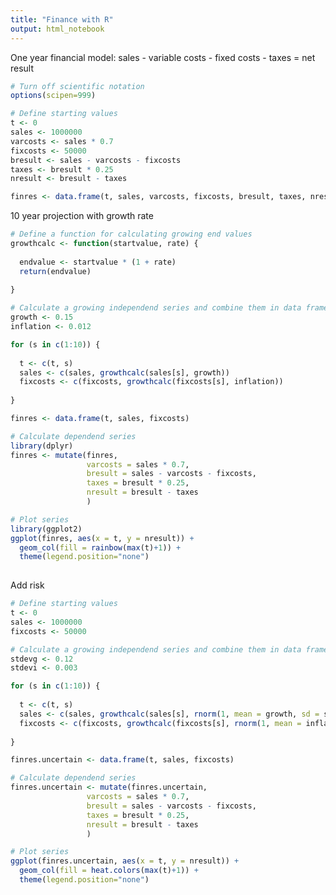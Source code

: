 ```yaml
---
title: "Finance with R"
output: html_notebook
---
```


One year financial model: sales - variable costs - fixed costs - taxes = net result

```r
# Turn off scientific notation
options(scipen=999)

# Define starting values
t <- 0
sales <- 1000000
varcosts <- sales * 0.7
fixcosts <- 50000
bresult <- sales - varcosts - fixcosts
taxes <- bresult * 0.25
nresult <- bresult - taxes

finres <- data.frame(t, sales, varcosts, fixcosts, bresult, taxes, nresult)
```

10 year projection with growth rate
```r
# Define a function for calculating growing end values
growthcalc <- function(startvalue, rate) {
  
  endvalue <- startvalue * (1 + rate)
  return(endvalue)
  
}

# Calculate a growing independend series and combine them in data frame
growth <- 0.15
inflation <- 0.012

for (s in c(1:10)) {
  
  t <- c(t, s)
  sales <- c(sales, growthcalc(sales[s], growth))
  fixcosts <- c(fixcosts, growthcalc(fixcosts[s], inflation))
  
}

finres <- data.frame(t, sales, fixcosts)

# Calculate dependend series
library(dplyr)
finres <- mutate(finres,
                 varcosts = sales * 0.7,
                 bresult = sales - varcosts - fixcosts,
                 taxes = bresult * 0.25,
                 nresult = bresult - taxes
                 )

# Plot series
library(ggplot2)
ggplot(finres, aes(x = t, y = nresult)) +
  geom_col(fill = rainbow(max(t)+1)) +
  theme(legend.position="none")
  
```

Add risk
```r
# Define starting values
t <- 0
sales <- 1000000
fixcosts <- 50000

# Calculate a growing independend series and combine them in data frame with uncertainty
stdevg <- 0.12
stdevi <- 0.003

for (s in c(1:10)) {
  
  t <- c(t, s)
  sales <- c(sales, growthcalc(sales[s], rnorm(1, mean = growth, sd = stdevg)))
  fixcosts <- c(fixcosts, growthcalc(fixcosts[s], rnorm(1, mean = inflation, sd = stdevg)))
  
}

finres.uncertain <- data.frame(t, sales, fixcosts)

# Calculate dependend series
finres.uncertain <- mutate(finres.uncertain,
                 varcosts = sales * 0.7,
                 bresult = sales - varcosts - fixcosts,
                 taxes = bresult * 0.25,
                 nresult = bresult - taxes
                 )

# Plot series
ggplot(finres.uncertain, aes(x = t, y = nresult)) +
  geom_col(fill = heat.colors(max(t)+1)) +
  theme(legend.position="none")

```

